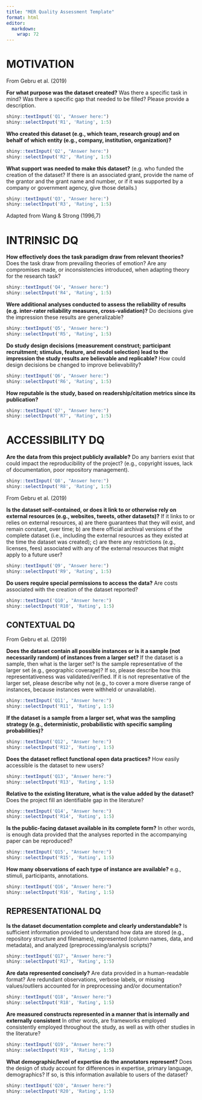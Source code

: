 ```yaml
---
title: "MER Quality Assessment Template"
format: html
editor: 
  markdown: 
    wrap: 72
---
```


::: {#motivation}
# MOTIVATION
:::

From Gebru et al. (2019)

**For what purpose was the dataset created?** Was there a specific task
in mind? Was there a specific gap that needed to be filled? Please
provide a description.

```r
shiny::textInput('Q1', "Answer here:")
shiny::selectInput('R1', 'Rating', 1:5)
```

**Who created this dataset (e.g., which team, research group) and on
behalf of which entity (e.g., company, institution, organization)?**\

```r
shiny::textInput('Q2', "Answer here:")
shiny::selectInput('R2', 'Rating', 1:5)
```

**What support was needed to make this dataset?** (e.g. who funded the
creation of the dataset? If there is an associated grant, provide the
name of the grantor and the grant name and number, or if it was
supported by a company or government agency, give those details.)\

```r
shiny::textInput('Q3', "Answer here:")
shiny::selectInput('R3', 'Rating', 1:5)
```

Adapted from Wang & Strong (1996,7)

::: {#intrinsic}
# INTRINSIC DQ
:::

**How effectively does the task paradigm draw from relevant theories?**
Does the task draw from prevailing theories of emotion? Are any
compromises made, or inconsistencies introduced, when adapting theory
for the research task?

```r
shiny::textInput('Q4', "Answer here:")
shiny::selectInput('R4', 'Rating', 1:5)
```

**Were additional analyses conducted to assess the reliability of
results (e.g. inter-rater reliability measures, cross-validation)?** Do
decisions give the impression these results are generalizable?

```r
shiny::textInput('Q5', "Answer here:")
shiny::selectInput('R5', 'Rating', 1:5)
```

**Do study design decisions (measurement construct; participant
recruitment; stimulus, feature, and model selection) lead to the
impression the study results are believable and replicable?** How could
design decisions be changed to improve believability?

```r
shiny::textInput('Q6', "Answer here:")
shiny::selectInput('R6', 'Rating', 1:5)
```

**How reputable is the study, based on readership/citation metrics since
its publication?**

```r
shiny::textInput('Q7', "Answer here:")
shiny::selectInput('R7', 'Rating', 1:5)
```

::: {#accessibility}
# ACCESSIBILITY DQ
:::

**Are the data from this project publicly available?** Do any barriers
exist that could impact the reproducibility of the project? (e.g.,
copyright issues, lack of documentation, poor repository management).

```r
shiny::textInput('Q8', "Answer here:")
shiny::selectInput('R8', 'Rating', 1:5)
```

From Gebru et al. (2019)

**Is the dataset self-contained, or does it link to or otherwise rely on
external resources (e.g., websites, tweets, other datasets)?** If it
links to or relies on external resources, a) are there guarantees that
they will exist, and remain constant, over time; b) are there official
archival versions of the complete dataset (i.e., including the external
resources as they existed at the time the dataset was created); c) are
there any restrictions (e.g., licenses, fees) associated with any of the
external resources that might apply to a future user?

```r
shiny::textInput('Q9', "Answer here:")
shiny::selectInput('R9', 'Rating', 1:5)
```

**Do users require special permissions to access the data?** Are costs
associated with the creation of the dataset reported?

```r
shiny::textInput('Q10', "Answer here:")
shiny::selectInput('R10', 'Rating', 1:5)
```

::: {#contextual}
## CONTEXTUAL DQ
:::

From Gebru et al. (2019)

**Does the dataset contain all possible instances or is it a sample (not
necessarily random) of instances from a larger set?** If the dataset is
a sample, then what is the larger set? Is the sample representative of
the larger set (e.g., geographic coverage)? If so, please describe how
this representativeness was validated/verified. If it is not
representative of the larger set, please describe why not (e.g., to
cover a more diverse range of instances, because instances were withheld
or unavailable).

```r
shiny::textInput('Q11', "Answer here:")
shiny::selectInput('R11', 'Rating', 1:5)
```

**If the dataset is a sample from a larger set, what was the sampling strategy (e.g., deterministic, probabilistic with specific sampling probabilities)?**

```r
shiny::textInput('Q12', "Answer here:")
shiny::selectInput('R12', 'Rating', 1:5)
```

**Does the dataset reflect functional open data practices?** How easily
accessible is the dataset to new users?

```r
shiny::textInput('Q13', "Answer here:")
shiny::selectInput('R13', 'Rating', 1:5)
```

**Relative to the existing literature, what is the value added by the
dataset?** Does the project fill an identifiable gap in the literature?

```r
shiny::textInput('Q14', "Answer here:")
shiny::selectInput('R14', 'Rating', 1:5)
```

**Is the public-facing dataset available in its complete form?** In
other words, is enough data provided that the analyses reported in the
accompanying paper can be reproduced?

```r
shiny::textInput('Q15', "Answer here:")
shiny::selectInput('R15', 'Rating', 1:5)
```

**How many observations of each type of instance are available?** e.g.,
stimuli, participants, annotations.

```r
shiny::textInput('Q16', "Answer here:")
shiny::selectInput('R16', 'Rating', 1:5)
```

::: {#representation}
## REPRESENTATIONAL DQ
:::

**Is the dataset documentation complete and clearly understandable?** Is
sufficient information provided to understand how data are stored (e.g.,
repository structure and filenames), represented (column names, data,
and metadata), and analyzed (preprocessing/analysis scripts)?

```r
shiny::textInput('Q17', "Answer here:")
shiny::selectInput('R17', 'Rating', 1:5)
```

**Are data represented concisely?** Are data provided in a
human-readable format? Are redundant observations, verbose labels, or
missing values/outliers accounted for in preprocessing and/or
documentation?

```r
shiny::textInput('Q18', "Answer here:")
shiny::selectInput('R18', 'Rating', 1:5)
```

**Are measured constructs represented in a manner that is internally and
externally consistent** In other words, are frameworks employed
consistently employed throughout the study, as well as with other
studies in the literature?

```r
shiny::textInput('Q19', "Answer here:")
shiny::selectInput('R19', 'Rating', 1:5)
```

**What demographic/level of expertise do the annotators represent?**
Does the design of study account for differences in expertise, primary
language, demographics? If so, is this information available to users of
the dataset?

```r
shiny::textInput('Q20', "Answer here:")
shiny::selectInput('R20', 'Rating', 1:5)
```
